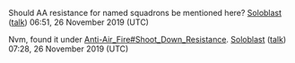 Should AA resistance for named squadrons be mentioned here? [[User:Soloblast|Soloblast]] ([[User talk:Soloblast|talk]]) 06:51, 26 November 2019 (UTC)

Nvm, found it under [[Anti-Air_Fire#Shoot_Down_Resistance]]. [[User:Soloblast|Soloblast]] ([[User talk:Soloblast|talk]]) 07:28, 26 November 2019 (UTC)